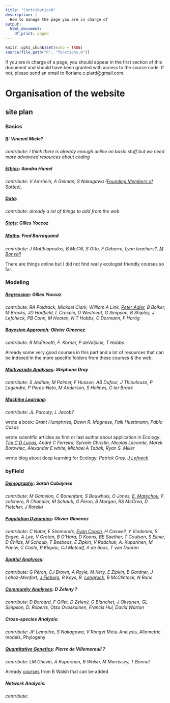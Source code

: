 ```yaml
---
title: "Contribution0"
description: |
  How to manage the page you are in charge of
output:
  html_document:
    df_print: paged
---
```


```r
knitr::opts_chunk$set(echo = TRUE)
source(file.path("R", "functions.R"))
```


If you are in charge of a page, you should appear in the first section of this document and should have been granted with access to the source code. If not, please send an email to floriane.c.plard@gmail.com.

# Organisation of the website

## site plan


### Basics

##### [R](basics_r.html): Vincent Miele?

*contribute: I think there is already enough online on basic stuff but we need more advanced resources about coding*

##### [Ethics](basics_ethics.html): **Sandra Hamel**

*contribute: V Amrhein, A Gelman, S Nakagawa ([Founding Members of Sortee](https://www.sortee.org/people/)), *

##### [Data](basics_data.html): 
*contribute: already a lot of things to add from the web*


##### [Stats](basics_stats.html): **Gilles Yoccoz**

##### [Maths](basics_maths.html): **Fred Barraquand**

*contribute: J Matthiopoulos, B McGill, S Otto, F Débarre, Lyon teachers?, [M Bonsall](https://www.zoo.ox.ac.uk/people/professor-michael-bonsall?filter_types-1860401[]=&filter_series-1860401[]=#tab-1860396)*

There are things online but I did not find really ecologist friendly courses so far. 


### Modeling

##### [Regression](modeling_regression.html): **Gilles Yoccoz**

 *contribute: RA Poldrack, Mickael Clark, William A Link, [Peter Adler](https://qcnr.usu.edu/directory/adler_peter), B Bolker, M Brooks, JD Hadfield, L Crespin, D Westneat, G Simpson, B Shipley, J Lefcheck, PB Conn, M Hooten, N T Hobbs, C Dormann, F Hartig*


##### [Bayesian Approach](modeling_bayesian.html): **Olivier Gimenez**

*contribute: R McElreath, F. Korner, P deValpine, T Hobbs*

Already some very good courses in this part and a lot of resources that can be indexed in the more specific folders from these courses & the web.


##### [Multivariate Analyses](modeling_multivariate.html): **Stéphane Dray**

*contribute: S Jadhav, M Palmer, F Husson, AB Dufour, J Thioulouse, P Legendre, P Peres-Neto, M Anderson, S Holmes, C ter Braak *


##### [Machine Learning](modeling_machinelearning.html): 

*contribute: JL Parouty, L Jacob? *
   
   wrote a book: *Grant Humphries, Dawn R. Magness, Falk Huettmann, Pablo Casas* 

   wrote scientific articles as first or last author about application in Ecology: *[Tim C D Lucas](https://timcdlucas.github.io/), André C Ferreira, Sylvain Christin, Nicolas Lecomte, Marek Borowiec, Alexander E white, Michael A Tabak, Ryan S. Miller*
 
   wrote blog about deep learning for Ecology: *Patrick Gray, [J Lefneck](https://jonlefcheck.net/)*



### byField

##### [Demography](byfield_demography.html): **Sarah Cubaynes**

*contribute: M Gamelon, C Bonenfant, S Bouwhuis, O Jones, [E. Matechou](https://www.kent.ac.uk/mathematics-statistics-actuarial-science/people/1039/matechou-eleni), F. colchero, R Chandler, M Schaub, G Péron, B Morgan, RS McCrea, D Fletcher, J Rotella*


##### [Population Dynamics](byfield_population.html): **Olivier Gimenez**

*contribute: C Nater, E Simmonds, [Evan Cooch](http://canuck.dnr.cornell.edu/teaching/), H Caswell, Y Vindenes, S Engen, A Lee, V Grotan, B O'Hara, D Koons, BE Saether, T Coulson, S Ellner, D Childs, M Schaub, T Besbeas, E Zipkin, V Radchuk, A. Kuparinen,  M Paniw, C Coste, P Klepac, CJ Metcalf, A de Roos, T van Dooren*


##### [Spatial Analyses](byfield_spatial.html): 

*contribute: G Péron, CJ Brown, A Royle, M Kéry, E Zipkin, B Gardner, J Lahoz-Monfort, [J Fieberg](https://fieberg-lab.cfans.umn.edu/people/john-fieberg), R Kays, R. [Langrock](https://www.uni-bielefeld.de/fakultaeten/wirtschaftswissenschaften/lehrbereiche/stats/team/prof.-dr.-roland-langrock/), B McClintock, N Ranc*


##### [Community Analyses](byfield_community.html): D Zeleny ? 
*contribute: D Borcard, F Gillet, D Zelený, G Blanchet, J Oksanen, GL Simpson, D. Roberts, Otso Ovoskainen, Francis Hui, David Warton*

#####  Cross-species Analysis:

*contribute: JF Lemaitre, S Nakagawa, V Ronget*
Meta-Analysis, Allometric models, Phylogeny


#####  [Quantitative Genetics](byfield_quantgenetics.html): **Pierre de Villemereuil**  ?

*contribute: LM Chevin, A Kuparinen, B Walsh, M Morrissey, T Bonnet*

Already [courses](https://www.youtube.com/watch?v=U-MTfNw7IvM) from B Walsh that can be added


##### Network Analysis: 

*contribute: *


